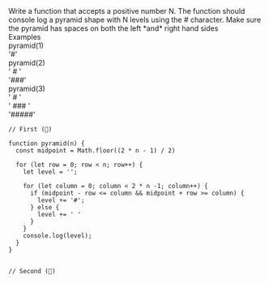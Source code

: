 <span className='instructions'>
  Write a function that accepts a positive number N. The function should console
  log a pyramid shape with N levels using the # character. Make sure the pyramid
  has spaces on both the left *and* right hand sides
</span>

<div className='instructions example'>Examples</div>

<div className='instructions'>pyramid(1)</div>
<div className='instructions'>'#'</div>

<div className='instructions'>pyramid(2)</div>
<div className='instructions'>' # '</div>
<div className='instructions'>'###'</div>

<div className='instructions'>pyramid(3)</div>
<div className='instructions'>'  #  '</div>
<div className='instructions'>' ### '</div>
<div className='instructions'>'#####'</div>

```
// First (🥦)

function pyramid(n) {
  const midpoint = Math.floor((2 * n - 1) / 2)

  for (let row = 0; row < n; row++) {
    let level = '';

    for (let column = 0; column < 2 * n -1; column++) {
      if (midpoint - row <= column && midpoint + row >= column) {
        level += '#';
      } else {
        level += ' '
      }
    }
    console.log(level);
  }
}


// Second (🥒)


```

